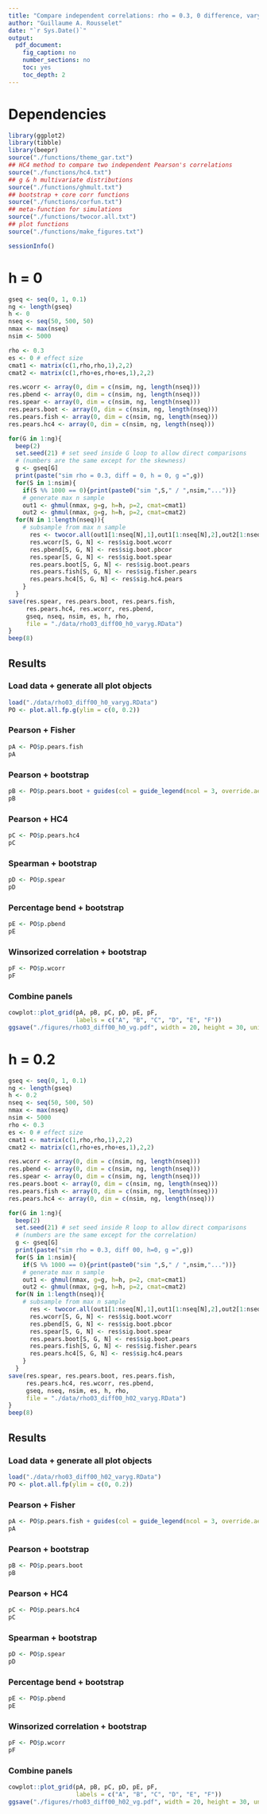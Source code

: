 ```yaml
---
title: "Compare independent correlations: rho = 0.3, 0 difference, vary g"
author: "Guillaume A. Rousselet"
date: "`r Sys.Date()`"
output:
  pdf_document:
    fig_caption: no
    number_sections: no
    toc: yes
    toc_depth: 2
---
```


# Dependencies
```r
library(ggplot2)
library(tibble)
library(beepr)
source("./functions/theme_gar.txt")
## HC4 method to compare two independent Pearson's correlations
source("./functions/hc4.txt")
## g & h multivariate distributions
source("./functions/ghmult.txt")
## bootstrap + core corr functions
source("./functions/corfun.txt")
## meta-function for simulations
source("./functions/twocor.all.txt")
## plot functions
source("./functions/make_figures.txt")
```

```r
sessionInfo()
```

# h = 0
```r
gseq <- seq(0, 1, 0.1)
ng <- length(gseq)
h <- 0
nseq <- seq(50, 500, 50)
nmax <- max(nseq)
nsim <- 5000

rho <- 0.3
es <- 0 # effect size
cmat1 <- matrix(c(1,rho,rho,1),2,2)
cmat2 <- matrix(c(1,rho+es,rho+es,1),2,2)

res.wcorr <- array(0, dim = c(nsim, ng, length(nseq)))
res.pbend <- array(0, dim = c(nsim, ng, length(nseq)))
res.spear <- array(0, dim = c(nsim, ng, length(nseq)))
res.pears.boot <- array(0, dim = c(nsim, ng, length(nseq)))
res.pears.fish <- array(0, dim = c(nsim, ng, length(nseq)))
res.pears.hc4 <- array(0, dim = c(nsim, ng, length(nseq)))

for(G in 1:ng){
  beep(2)
  set.seed(21) # set seed inside G loop to allow direct comparisons
  # (numbers are the same except for the skewness)
  g <- gseq[G]
  print(paste("sim rho = 0.3, diff = 0, h = 0, g =",g))
  for(S in 1:nsim){
    if(S %% 1000 == 0){print(paste0("sim ",S," / ",nsim,"..."))}
    # generate max n sample
    out1 <- ghmul(nmax, g=g, h=h, p=2, cmat=cmat1)  
    out2 <- ghmul(nmax, g=g, h=h, p=2, cmat=cmat2) 
  for(N in 1:length(nseq)){
    # subsample from max n sample
      res <- twocor.all(out1[1:nseq[N],1],out1[1:nseq[N],2],out2[1:nseq[N],1],out2[1:nseq[N],2])
      res.wcorr[S, G, N] <- res$sig.boot.wcorr
      res.pbend[S, G, N] <- res$sig.boot.pbcor
      res.spear[S, G, N] <- res$sig.boot.spear
      res.pears.boot[S, G, N] <- res$sig.boot.pears
      res.pears.fish[S, G, N] <- res$sig.fisher.pears
      res.pears.hc4[S, G, N] <- res$sig.hc4.pears
    }
  }
save(res.spear, res.pears.boot, res.pears.fish, 
     res.pears.hc4, res.wcorr, res.pbend,
     gseq, nseq, nsim, es, h, rho,
     file = "./data/rho03_diff00_h0_varyg.RData")
}
beep(8)
```

## Results

### Load data + generate all plot objects
```r
load("./data/rho03_diff00_h0_varyg.RData")
PO <- plot.all.fp.g(ylim = c(0, 0.2))
```

### Pearson + Fisher
```r
pA <- PO$p.pears.fish 
pA
```

### Pearson + bootstrap
```r
pB <- PO$p.pears.boot + guides(col = guide_legend(ncol = 3, override.aes = list(size = 3)))
pB 
```

### Pearson + HC4
```r
pC <- PO$p.pears.hc4
pC
```

### Spearman + bootstrap
```r
pD <- PO$p.spear
pD
```

### Percentage bend + bootstrap
```r
pE <- PO$p.pbend
pE
```

### Winsorized correlation + bootstrap
```r
pF <- PO$p.wcorr
pF
```

### Combine panels

```r
cowplot::plot_grid(pA, pB, pC, pD, pE, pF,
                   labels = c("A", "B", "C", "D", "E", "F"))
ggsave("./figures/rho03_diff00_h0_vg.pdf", width = 20, height = 30, units = "cm")
```

# h = 0.2
```r
gseq <- seq(0, 1, 0.1)
ng <- length(gseq)
h <- 0.2
nseq <- seq(50, 500, 50)
nmax <- max(nseq)
nsim <- 5000
rho <- 0.3
es <- 0 # effect size
cmat1 <- matrix(c(1,rho,rho,1),2,2)
cmat2 <- matrix(c(1,rho+es,rho+es,1),2,2)

res.wcorr <- array(0, dim = c(nsim, ng, length(nseq)))
res.pbend <- array(0, dim = c(nsim, ng, length(nseq)))
res.spear <- array(0, dim = c(nsim, ng, length(nseq)))
res.pears.boot <- array(0, dim = c(nsim, ng, length(nseq)))
res.pears.fish <- array(0, dim = c(nsim, ng, length(nseq)))
res.pears.hc4 <- array(0, dim = c(nsim, ng, length(nseq)))

for(G in 1:ng){
  beep(2)
  set.seed(21) # set seed inside R loop to allow direct comparisons
  # (numbers are the same except for the correlation)
  g <- gseq[G]
  print(paste("sim rho = 0.3, diff 00, h=0, g =",g))
  for(S in 1:nsim){
    if(S %% 1000 == 0){print(paste0("sim ",S," / ",nsim,"..."))}
    # generate max n sample
    out1 <- ghmul(nmax, g=g, h=h, p=2, cmat=cmat1)  
    out2 <- ghmul(nmax, g=g, h=h, p=2, cmat=cmat2) 
  for(N in 1:length(nseq)){
    # subsample from max n sample
      res <- twocor.all(out1[1:nseq[N],1],out1[1:nseq[N],2],out2[1:nseq[N],1],out2[1:nseq[N],2])
      res.wcorr[S, G, N] <- res$sig.boot.wcorr
      res.pbend[S, G, N] <- res$sig.boot.pbcor
      res.spear[S, G, N] <- res$sig.boot.spear
      res.pears.boot[S, G, N] <- res$sig.boot.pears
      res.pears.fish[S, G, N] <- res$sig.fisher.pears
      res.pears.hc4[S, G, N] <- res$sig.hc4.pears
    }
  }
save(res.spear, res.pears.boot, res.pears.fish, 
     res.pears.hc4, res.wcorr, res.pbend,
     gseq, nseq, nsim, es, h, rho,
     file = "./data/rho03_diff00_h02_varyg.RData")
}
beep(8)
```

## Results

### Load data + generate all plot objects
```r
load("./data/rho03_diff00_h02_varyg.RData")
PO <- plot.all.fp(ylim = c(0, 0.2))
```

### Pearson + Fisher
```r
pA <- PO$p.pears.fish + guides(col = guide_legend(ncol = 3, override.aes = list(size = 3)))
pA
```

### Pearson + bootstrap
```r
pB <- PO$p.pears.boot
pB
```

### Pearson + HC4
```r
pC <- PO$p.pears.hc4
pC
```

### Spearman + bootstrap
```r
pD <- PO$p.spear
pD
```

### Percentage bend + bootstrap
```r
pE <- PO$p.pbend
pE
```

### Winsorized correlation + bootstrap
```r
pF <- PO$p.wcorr
pF
```

### Combine panels

```r
cowplot::plot_grid(pA, pB, pC, pD, pE, pF,
                   labels = c("A", "B", "C", "D", "E", "F"))
ggsave("./figures/rho03_diff00_h02_vg.pdf", width = 20, height = 30, units = "cm")
```

